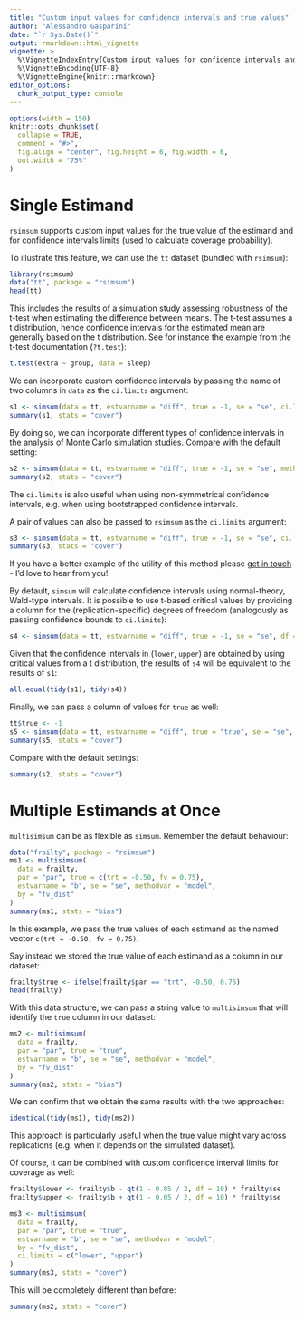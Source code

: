 ```yaml
---
title: "Custom input values for confidence intervals and true values"
author: "Alessandro Gasparini"
date: "`r Sys.Date()`"
output: rmarkdown::html_vignette
vignette: >
  %\VignetteIndexEntry{Custom input values for confidence intervals and true values}
  %\VignetteEncoding{UTF-8}
  %\VignetteEngine{knitr::rmarkdown}
editor_options: 
  chunk_output_type: console
---
```


```r
options(width = 150)
knitr::opts_chunk$set(
  collapse = TRUE,
  comment = "#>",
  fig.align = "center", fig.height = 6, fig.width = 6,
  out.width = "75%"
)
```

# Single Estimand

`rsimsum` supports custom input values for the true value of the estimand and for confidence intervals limits (used to calculate coverage probability).

To illustrate this feature, we can use the `tt` dataset (bundled with `rsimsum`):

```r
library(rsimsum)
data("tt", package = "rsimsum")
head(tt)
```

This includes the results of a simulation study assessing robustness of the t-test when estimating the difference between means.
The t-test assumes a t distribution, hence confidence intervals for the estimated mean are generally based on the t distribution.
See for instance the example from the t-test documentation (`?t.test`):

```r
t.test(extra ~ group, data = sleep)
```

We can incorporate custom confidence intervals by passing the name of two columns in `data` as the `ci.limits` argument:

```r
s1 <- simsum(data = tt, estvarname = "diff", true = -1, se = "se", ci.limits = c("lower", "upper"), methodvar = "method", by = "dgm")
summary(s1, stats = "cover")
```

By doing so, we can incorporate different types of confidence intervals in the analysis of Monte Carlo simulation studies.
Compare with the default setting:

```r
s2 <- simsum(data = tt, estvarname = "diff", true = -1, se = "se", methodvar = "method", by = "dgm")
summary(s2, stats = "cover")
```

The `ci.limits` is also useful when using non-symmetrical confidence intervals, e.g. when using bootstrapped confidence intervals.

A pair of values can also be passed to `rsimsum` as the `ci.limits` argument:

```r
s3 <- simsum(data = tt, estvarname = "diff", true = -1, se = "se", ci.limits = c(-1.5, -0.5), methodvar = "method", by = "dgm")
summary(s3, stats = "cover")
```

If you have a better example of the utility of this method please [get in touch](https://twitter.com/ellessenne) - I'd love to hear from you!

By default, `simsum` will calculate confidence intervals using normal-theory, Wald-type intervals.
It is possible to use t-based critical values by providing a column for the (replication-specific) degrees of freedom (analogously as passing confidence bounds to `ci.limits`):

```r
s4 <- simsum(data = tt, estvarname = "diff", true = -1, se = "se", df = "df", methodvar = "method", by = "dgm")
```

Given that the confidence intervals in (`lower`, `upper`) are obtained by using critical values from a t distribution, the results of `s4` will be equivalent to the results of `s1`:

```r
all.equal(tidy(s1), tidy(s4))
```

Finally, we can pass a column of values for `true` as well:

```r
tt$true <- -1
s5 <- simsum(data = tt, estvarname = "diff", true = "true", se = "se", ci.limits = c("lower", "upper"), methodvar = "method", by = "dgm")
summary(s5, stats = "cover")
```

Compare with the default settings:

```r
summary(s2, stats = "cover")
```

# Multiple Estimands at Once

`multisimsum` can be as flexible as `simsum`.
Remember the default behaviour:

```r
data("frailty", package = "rsimsum")
ms1 <- multisimsum(
  data = frailty,
  par = "par", true = c(trt = -0.50, fv = 0.75),
  estvarname = "b", se = "se", methodvar = "model",
  by = "fv_dist"
)
summary(ms1, stats = "bias")
```

In this example, we pass the true values of each estimand as the named vector `c(trt = -0.50, fv = 0.75)`.

Say instead we stored the true value of each estimand as a column in our dataset:

```r
frailty$true <- ifelse(frailty$par == "trt", -0.50, 0.75)
head(frailty)
```

With this data structure, we can pass a string value to `multisimsum` that will identify the `true` column in our dataset:

```r
ms2 <- multisimsum(
  data = frailty,
  par = "par", true = "true",
  estvarname = "b", se = "se", methodvar = "model",
  by = "fv_dist"
)
summary(ms2, stats = "bias")
```

We can confirm that we obtain the same results with the two approaches:

```r
identical(tidy(ms1), tidy(ms2))
```

This approach is particularly useful when the true value might vary across replications (e.g. when it depends on the simulated dataset).

Of course, it can be combined with custom confidence interval limits for coverage as well:

```r
frailty$lower <- frailty$b - qt(1 - 0.05 / 2, df = 10) * frailty$se
frailty$upper <- frailty$b + qt(1 - 0.05 / 2, df = 10) * frailty$se

ms3 <- multisimsum(
  data = frailty,
  par = "par", true = "true",
  estvarname = "b", se = "se", methodvar = "model",
  by = "fv_dist",
  ci.limits = c("lower", "upper")
)
summary(ms3, stats = "cover")
```

This will be completely different than before:

```r
summary(ms2, stats = "cover")
```
